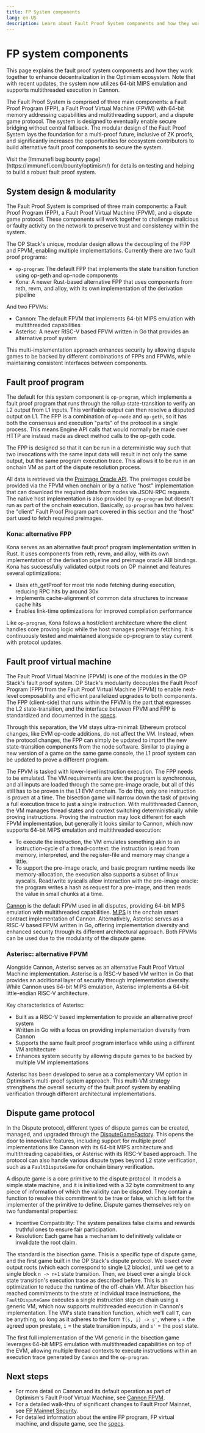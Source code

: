 ```yaml
---
title: FP System components
lang: en-US
description: Learn about Fault Proof System components and how they work together to enhance decentralization in the Optimism ecosystem.
---
```



# FP system components

This page explains the fault proof system components and how they work together to enhance decentralization in the Optimism ecosystem. Note that with recent updates, the system now utilizes 64-bit MIPS emulation and supports multithreaded execution in Cannon.

The Fault Proof System is comprised of three main components: a Fault Proof Program (FPP), a Fault Proof Virtual Machine (FPVM) with 64-bit memory addressing capabilities and multithreading support, and a dispute game protocol.
The system is designed to eventually enable secure bridging without central fallback.
The modular design of the Fault Proof System lays the foundation for a multi-proof future, inclusive of ZK proofs, and significantly increases the opportunities for ecosystem contributors to build alternative fault proof components to secure the system.

<Callout type="info">
  Visit the [Immunefi bug bounty page](https://immunefi.com/bounty/optimism/) for details on testing and helping to build a robust fault proof system.
</Callout>

## System design & modularity

The Fault Proof System is comprised of three main components: a Fault Proof Program (FPP), a Fault Proof Virtual Machine (FPVM), and a dispute game protocol.
These components will work together to challenge malicious or faulty activity on the network to preserve trust and consistency within the system.

The OP Stack's unique, modular design allows the decoupling of the FPP and FPVM, enabling multiple implementations. Currently there are two fault proof programs:

*   `op-program`: The default FPP that implements the state transition function using op-geth and op-node components
*   Kona: A newer Rust-based alternative FPP that uses components from reth, revm, and alloy, with its own implementation of the derivation pipeline

And two FPVMs:

*   Cannon: The default FPVM that implements 64-bit MIPS emulation with multithreaded capabilities
*   Asterisc: A newer RISC-V based FPVM written in Go that provides an alternative proof system

This multi-implementation approach enhances security by allowing dispute games to be backed by different combinations of FPPs and FPVMs, while maintaining consistent interfaces between components.

## Fault proof program

The default for this system component is `op-program`, which implements a fault proof program that runs through the rollup state-transition to verify an L2 output from L1 inputs. This verifiable output can then resolve a disputed output on L1.
The FPP is a combination of `op-node` and `op-geth`, so it has both the consensus and execution "parts" of the protocol in a single process. This means Engine API calls that would normally be made over HTTP are instead made as direct method calls to the op-geth code.

The FPP is designed so that it can be run in a deterministic way such that two invocations with the same input data will result in not only the same output, but the same program execution trace. This allows it to be run in an onchain VM as part of the dispute resolution process.

All data is retrieved via the [Preimage Oracle API](https://specs.optimism.io/experimental/fault-proof/index.html#pre-image-oracle). The preimages could be provided via the FPVM when onchain or by a native "host" implementation that can download the required data from nodes via JSON-RPC requests. The native host implementation is also provided by `op-program` but doesn't run as part of the onchain execution.  Basically, `op-program` has two halves: the "client" Fault Proof Program part covered in this section and the "host" part used to fetch required preimages.

### Kona: alternative FPP

Kona serves as an alternative fault proof program implementation written in Rust. It uses components from reth, revm, and alloy, with its own implementation of the derivation pipeline and preimage oracle ABI bindings. Kona has successfully validated output roots on OP mainnet and features several optimizations:

*   Uses eth\_getProof for most trie node fetching during execution, reducing RPC hits by around 30x
*   Implements cache-alignment of common data structures to increase cache hits
*   Enables link-time optimizations for improved compilation performance

Like `op-program`, Kona follows a host/client architecture where the client handles core proving logic while the host manages preimage fetching. It is continuously tested and maintained alongside op-program to stay current with protocol updates.

## Fault proof virtual machine

The Fault Proof Virtual Machine (FPVM) is one of the modules in the OP Stack's fault proof system.
OP Stack's modularity decouples the Fault Proof Program (FPP) from the Fault Proof Virtual Machine (FPVM) to enable next-level composability and efficient parallelized upgrades to both components. The FPP (client-side) that runs within the FPVM is the part that expresses the L2 state-transition, and the interface between FPVM and FPP is standardized and documented in the [specs](https://github.com/ethereum-optimism/optimism/blob/546fb2c7a5796b7fe50b0b7edc7666d3bd281d6f/specs/cannon-fault-proof-vm.md).

Through this separation, the VM stays ultra-minimal: Ethereum protocol changes, like EVM op-code additions, do not affect the VM. Instead, when the protocol changes, the FPP can simply be updated to import the new state-transition components from the node software. Similar to playing a new version of a game on the same game console, the L1 proof system can be updated to prove a different program.

The FPVM is tasked with lower-level instruction execution. The FPP needs to be emulated. The VM requirements are low: the program is synchronous, and all inputs are loaded through the same pre-image oracle, but all of this still has to be proven in the L1 EVM onchain.
To do this, only one instruction is proven at a time. The bisection game will narrow down the task of proving a full execution trace to just a single instruction. With multithreaded Cannon, the VM manages thread states and context switching deterministically while proving instructions. Proving the instruction may look different for each FPVM implementation, but generally it looks similar to Cannon, which now supports 64-bit MIPS emulation and multithreaded execution:

*   To execute the instruction, the VM emulates something akin to an instruction-cycle of a thread-context: the instruction is read from memory, interpreted, and the register-file and memory may change a little.
*   To support the pre-image oracle, and basic program runtime needs like memory-allocation, the execution also supports a subset of linux syscalls. Read/write syscalls allow interaction with the pre-image oracle: the program writes a hash as request for a pre-image, and then reads the value in small chunks at a time.

[Cannon](cannon) is the default FPVM used in all disputes, providing 64-bit MIPS emulation with multithreaded capabilities. [MIPS](mips) is the onchain smart contract implementation of Cannon. Alternatively, Asterisc serves as a RISC-V based FPVM written in Go, offering implementation diversity and enhanced security through its different architectural approach. Both FPVMs can be used due to the modularity of the dispute game.

### Asterisc: alternative FPVM

Alongside Cannon, Asterisc serves as an alternative Fault Proof Virtual Machine implementation. Asterisc is a RISC-V based VM written in Go that provides an additional layer of security through implementation diversity. While Cannon uses 64-bit MIPS emulation, Asterisc implements a 64-bit little-endian RISC-V architecture.

Key characteristics of Asterisc:

*   Built as a RISC-V based implementation to provide an alternative proof system
*   Written in Go with a focus on providing implementation diversity from Cannon
*   Supports the same fault proof program interface while using a different VM architecture
*   Enhances system security by allowing dispute games to be backed by multiple VM implementations

Asterisc has been developed to serve as a complementary VM option in Optimism's multi-proof system approach. This multi-VM strategy strengthens the overall security of the fault proof system by enabling verification through different architectural implementations.

## Dispute game protocol

In the Dispute protocol, different types of dispute games can be created, managed, and upgraded through the [DisputeGameFactory](https://github.com/ethereum-optimism/optimism/blob/6a53c7a3294edf140d552962f81c0f742bf445f9/packages/contracts-bedrock/src/dispute/DisputeGameFactory.sol#L4).
This opens the door to innovative features, including support for multiple proof implementations like Cannon with its 64-bit MIPS architecture and multithreading capabilities, or Asterisc with its RISC-V based approach. The protocol can also handle various dispute types beyond L2 state verification, such as a `FaultDisputeGame` for onchain binary verification.

A dispute game is a core primitive to the dispute protocol. It models a simple state machine, and it is initialized with a 32 byte commitment to any piece of information of which the validity can be disputed.
They contain a function to resolve this commitment to be true or false, which is left for the implementer of the primitive to define. Dispute games themselves rely on two fundamental properties:

*   Incentive Compatibility: The system penalizes false claims and rewards truthful ones to ensure fair participation.
*   Resolution: Each game has a mechanism to definitively validate or invalidate the root claim.

The standard is the bisection game. This is a specific type of dispute game, and the first game built in the OP Stack's dispute protocol.
We bisect over output roots (which each correspond to single L2 blocks), until we get to a single block `n -> n+1` state transition. Then, we bisect over a single block state transition's execution trace as described before. This is an optimization to reduce the runtime of the off-chain VM.
After bisection has reached commitments to the state at individual trace instructions, the `FaultDisputeGame` executes a single instruction step on chain using a generic VM, which now supports multithreaded execution in Cannon's implementation.
The VM's state transition function, which we'll call `T`, can be anything, so long as it adheres to the form `T(s, i) -> s'`, where `s` = the agreed upon prestate, `i` = the state transition inputs, and `s'` = the post state.

The first full implementation of the VM generic in the bisection game leverages 64-bit MIPS emulation with multithreaded capabilities on top of the EVM, allowing multiple thread contexts to execute instructions within an execution trace generated by `Cannon` and the `op-program`.

## Next steps

*   For more detail on Cannon and its default operation as part of Optimism's Fault Proof Virtual Machine, see [Cannon FPVM](cannon).
*   For a detailed walk-thru of significant changes to Fault Proof Mainnet, see [FP Mainnet Security](fp-security).
*   For detailed information about the entire FP program, FP virtual machine, and dispute game, see the [specs](https://specs.optimism.io/fault-proof/index.html).

